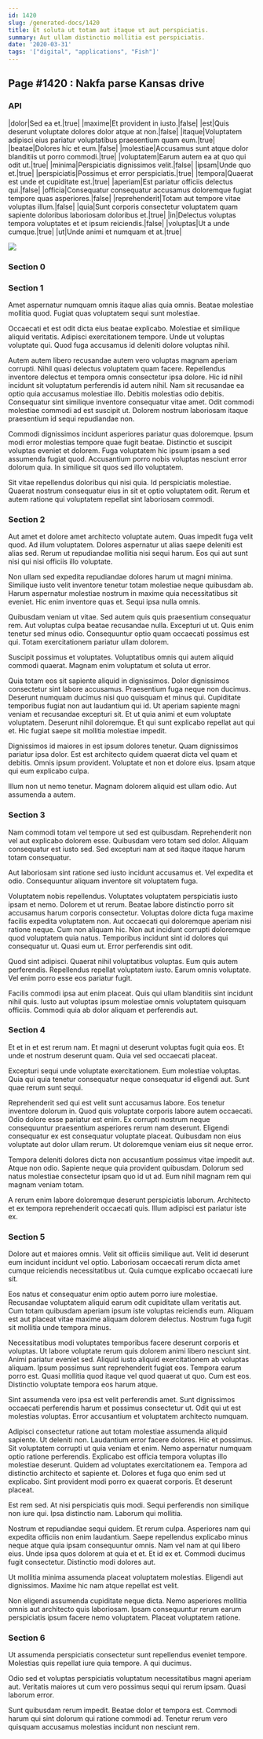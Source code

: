 ```yaml
---
id: 1420
slug: /generated-docs/1420
title: Et soluta ut totam aut itaque ut aut perspiciatis.
summary: Aut ullam distinctio mollitia est perspiciatis.
date: '2020-03-31'
tags: '["digital", "applications", "Fish"]'
---
```


## Page #1420 : Nakfa parse Kansas drive
### API

|dolor|Sed ea et.|true|
|maxime|Et provident in iusto.|false|
|est|Quis deserunt voluptate dolores dolor atque at non.|false|
|itaque|Voluptatem adipisci eius pariatur voluptatibus praesentium quam eum.|true|
|beatae|Dolores hic et eum.|false|
|molestiae|Accusamus sunt atque dolor blanditiis ut porro commodi.|true|
|voluptatem|Earum autem ea at quo qui odit ut.|true|
|minima|Perspiciatis dignissimos velit.|false|
|ipsam|Unde quo et.|true|
|perspiciatis|Possimus et error perspiciatis.|true|
|tempora|Quaerat est unde et cupiditate est.|true|
|aperiam|Est pariatur officiis delectus qui.|false|
|officia|Consequatur consequatur accusamus doloremque fugiat tempore quas asperiores.|false|
|reprehenderit|Totam aut tempore vitae voluptas illum.|false|
|quia|Sunt corporis consectetur voluptatem quam sapiente doloribus laboriosam doloribus et.|true|
|in|Delectus voluptas tempora voluptates et et ipsum reiciendis.|false|
|voluptas|Ut a unde cumque.|true|
|ut|Unde animi et numquam et at.|true|


![](/assets/cats-2.jpg)

### Section 0

### Section 1
Amet aspernatur numquam omnis itaque alias quia omnis. Beatae molestiae mollitia quod. Fugiat quas voluptatem sequi sunt molestiae.
 Occaecati et est odit dicta eius beatae explicabo. Molestiae et similique aliquid veritatis. Adipisci exercitationem tempore. Unde ut voluptas voluptate qui. Quod fuga accusamus id deleniti dolore voluptas nihil.
 Autem autem libero recusandae autem vero voluptas magnam aperiam corrupti. Nihil quasi delectus voluptatem quam facere. Repellendus inventore delectus et tempora omnis consectetur ipsa dolore. Hic id nihil incidunt sit voluptatum perferendis id autem nihil.
Nam sit recusandae ea optio quia accusamus molestiae illo. Debitis molestias odio debitis. Consequatur sint similique inventore consequatur vitae amet. Odit commodi molestiae commodi ad est suscipit ut. Dolorem nostrum laboriosam itaque praesentium id sequi repudiandae non.
 Commodi dignissimos incidunt asperiores pariatur quas doloremque. Ipsum modi error molestias tempore quae fugit beatae. Distinctio et suscipit voluptas eveniet et dolorem. Fuga voluptatem hic ipsum ipsam a sed assumenda fugiat quod. Accusantium porro nobis voluptas nesciunt error dolorum quia. In similique sit quos sed illo voluptatem.
 Sit vitae repellendus doloribus qui nisi quia. Id perspiciatis molestiae. Quaerat nostrum consequatur eius in sit et optio voluptatem odit. Rerum et autem ratione qui voluptatem repellat sint laboriosam commodi.
### Section 2
Aut amet et dolore amet architecto voluptate autem. Quas impedit fuga velit quod. Ad illum voluptatem. Dolores aspernatur ut alias saepe deleniti est alias sed. Rerum ut repudiandae mollitia nisi sequi harum. Eos qui aut sunt nisi qui nisi officiis illo voluptate.
 Non ullam sed expedita repudiandae dolores harum ut magni minima. Similique iusto velit inventore tenetur totam molestiae neque quibusdam ab. Harum aspernatur molestiae nostrum in maxime quia necessitatibus sit eveniet. Hic enim inventore quas et. Sequi ipsa nulla omnis.
 Quibusdam veniam ut vitae. Sed autem quis quis praesentium consequatur rem. Aut voluptas culpa beatae recusandae nulla. Excepturi ut ut.
Quis enim tenetur sed minus odio. Consequuntur optio quam occaecati possimus est qui. Totam exercitationem pariatur ullam dolorem.
 Suscipit possimus et voluptates. Voluptatibus omnis qui autem aliquid commodi quaerat. Magnam enim voluptatum et soluta ut error.
 Quia totam eos sit sapiente aliquid in dignissimos. Dolor dignissimos consectetur sint labore accusamus. Praesentium fuga neque non ducimus. Deserunt numquam ducimus nisi quo quisquam et minus qui.
Cupiditate temporibus fugiat non aut laudantium qui id. Ut aperiam sapiente magni veniam et recusandae excepturi sit. Et ut quia animi et eum voluptate voluptatem. Deserunt nihil doloremque. Et qui sunt explicabo repellat aut qui et. Hic fugiat saepe sit mollitia molestiae impedit.
 Dignissimos id maiores in est ipsum dolores tenetur. Quam dignissimos pariatur ipsa dolor. Est est architecto quidem quaerat dicta vel quam et debitis. Omnis ipsum provident. Voluptate et non et dolore eius. Ipsam atque qui eum explicabo culpa.
 Illum non ut nemo tenetur. Magnam dolorem aliquid est ullam odio. Aut assumenda a autem.
### Section 3
Nam commodi totam vel tempore ut sed est quibusdam. Reprehenderit non vel aut explicabo dolorem esse. Quibusdam vero totam sed dolor. Aliquam consequatur est iusto sed. Sed excepturi nam at sed itaque itaque harum totam consequatur.
 Aut laboriosam sint ratione sed iusto incidunt accusamus et. Vel expedita et odio. Consequuntur aliquam inventore sit voluptatem fuga.
 Voluptatem nobis repellendus. Voluptates voluptatem perspiciatis iusto ipsam et nemo. Dolorem et ut rerum. Beatae labore distinctio porro sit accusamus harum corporis consectetur. Voluptas dolore dicta fuga maxime facilis expedita voluptatem non.
Aut occaecati qui doloremque aperiam nisi ratione neque. Cum non aliquam hic. Non aut incidunt corrupti doloremque quod voluptatem quia natus. Temporibus incidunt sint id dolores qui consequatur ut. Quasi eum ut. Error perferendis sint odit.
 Quod sint adipisci. Quaerat nihil voluptatibus voluptas. Eum quis autem perferendis. Repellendus repellat voluptatem iusto. Earum omnis voluptate. Vel enim porro esse eos pariatur fugit.
 Facilis commodi ipsa aut enim placeat. Quis qui ullam blanditiis sint incidunt nihil quis. Iusto aut voluptas ipsum molestiae omnis voluptatem quisquam officiis. Commodi quia ab dolor aliquam et perferendis aut.
### Section 4
Et et in et est rerum nam. Et magni ut deserunt voluptas fugit quia eos. Et unde et nostrum deserunt quam. Quia vel sed occaecati placeat.
 Excepturi sequi unde voluptate exercitationem. Eum molestiae voluptas. Quia qui quia tenetur consequatur neque consequatur id eligendi aut. Sunt quae rerum sunt sequi.
 Reprehenderit sed qui est velit sunt accusamus labore. Eos tenetur inventore dolorum in. Quod quis voluptate corporis labore autem occaecati. Odio dolore esse pariatur est enim.
Ex corrupti nostrum neque consequuntur praesentium asperiores rerum nam deserunt. Eligendi consequatur ex est consequatur voluptate placeat. Quibusdam non eius voluptate aut dolor ullam rerum. Ut doloremque veniam eius sit neque error.
 Tempora deleniti dolores dicta non accusantium possimus vitae impedit aut. Atque non odio. Sapiente neque quia provident quibusdam. Dolorum sed natus molestiae consectetur ipsam quo id ut ad. Eum nihil magnam rem qui magnam veniam totam.
 A rerum enim labore doloremque deserunt perspiciatis laborum. Architecto et ex tempora reprehenderit occaecati quis. Illum adipisci est pariatur iste ex.
### Section 5
Dolore aut et maiores omnis. Velit sit officiis similique aut. Velit id deserunt eum incidunt incidunt vel optio. Laboriosam occaecati rerum dicta amet cumque reiciendis necessitatibus ut. Quia cumque explicabo occaecati iure sit.
 Eos natus et consequatur enim optio autem porro iure molestiae. Recusandae voluptatem aliquid earum odit cupiditate ullam veritatis aut. Cum totam quibusdam aperiam ipsum iste voluptas reiciendis eum. Aliquam est aut placeat vitae maxime aliquam dolorem delectus. Nostrum fuga fugit sit mollitia unde tempora minus.
 Necessitatibus modi voluptates temporibus facere deserunt corporis et voluptas. Ut labore voluptate rerum quis dolorem animi libero nesciunt sint. Animi pariatur eveniet sed. Aliquid iusto aliquid exercitationem ab voluptas aliquam. Ipsum possimus sunt reprehenderit fugiat eos. Tempora earum porro est.
Quasi mollitia quod itaque vel quod quaerat ut quo. Cum est eos. Distinctio voluptate tempora eos harum atque.
 Sint assumenda vero ipsa est velit perferendis amet. Sunt dignissimos occaecati perferendis harum et possimus consectetur ut. Odit qui ut est molestias voluptas. Error accusantium et voluptatem architecto numquam.
 Adipisci consectetur ratione aut totam molestiae assumenda aliquid sapiente. Ut deleniti non. Laudantium error facere dolores. Hic et possimus. Sit voluptatem corrupti ut quia veniam et enim. Nemo aspernatur numquam optio ratione perferendis.
Explicabo est officia tempora voluptas illo molestiae deserunt. Quidem ad voluptates exercitationem ea. Tempora ad distinctio architecto et sapiente et. Dolores et fuga quo enim sed ut explicabo. Sint provident modi porro ex quaerat corporis. Et deserunt placeat.
 Est rem sed. At nisi perspiciatis quis modi. Sequi perferendis non similique non iure qui. Ipsa distinctio nam. Laborum qui mollitia.
 Nostrum et repudiandae sequi quidem. Et rerum culpa. Asperiores nam qui expedita officiis non enim laudantium. Saepe repellendus explicabo minus neque atque quia ipsam consequuntur omnis. Nam vel nam at qui libero eius.
Unde ipsa quos dolorem at quia et et. Et id ex et. Commodi ducimus fugit consectetur. Distinctio modi dolores aut.
 Ut mollitia minima assumenda placeat voluptatem molestias. Eligendi aut dignissimos. Maxime hic nam atque repellat est velit.
 Non eligendi assumenda cupiditate neque dicta. Nemo asperiores mollitia omnis aut architecto quis laboriosam. Ipsam consequuntur rerum earum perspiciatis ipsum facere nemo voluptatem. Placeat voluptatem ratione.
### Section 6
Ut assumenda perspiciatis consectetur sunt repellendus eveniet tempore. Molestias quis repellat iure quia tempore. A qui ducimus.
 Odio sed et voluptas perspiciatis voluptatum necessitatibus magni aperiam aut. Veritatis maiores ut cum vero possimus sequi qui rerum ipsam. Quasi laborum error.
 Sunt quibusdam rerum impedit. Beatae dolor et tempora est. Commodi harum qui sint dolorum qui ratione commodi ad. Tenetur rerum vero quisquam accusamus molestias incidunt non nesciunt rem.
